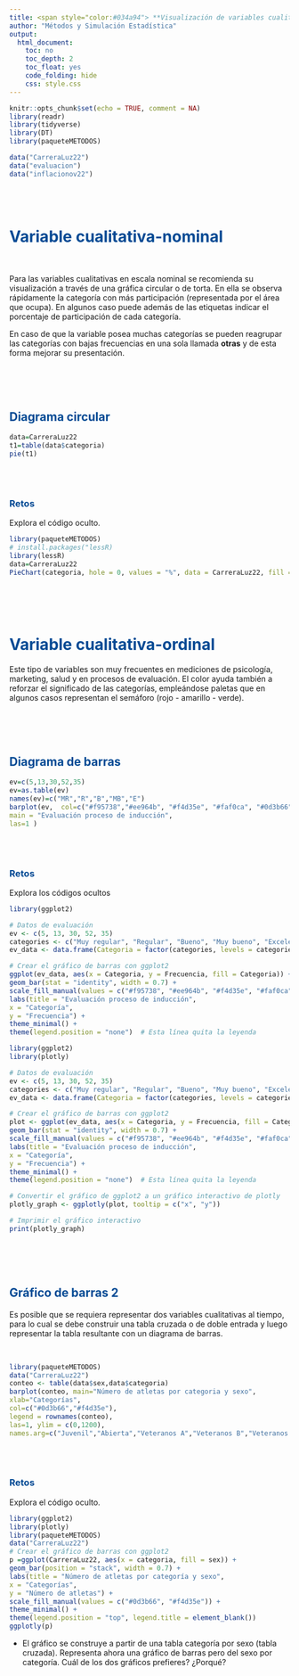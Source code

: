 ---
title: <span style="color:#034a94"> **Visualización de variables cualitativas**</span>
author: "Métodos y Simulación Estadística"
output:
  html_document:
    toc: no
    toc_depth: 2
    toc_float: yes
    code_folding: hide
    css: style.css
---

```{r setup, include=FALSE}
knitr::opts_chunk$set(echo = TRUE, comment = NA)
library(readr)
library(tidyverse)
library(DT)
library(paqueteMETODOS)

data("CarreraLuz22")
data("evaluacion")
data("inflacionov22")
```

</br><br/>

# <span style="color:#034a94">**Variable cualitativa-nominal**</span>

<br/>


Para las variables cualitativas en escala nominal se recomienda su visualización a través de una gráfica circular o de torta. En ella se observa rápidamente la categoría con más participación (representada por el área que ocupa). En algunos caso puede además de las etiquetas indicar el porcentaje de participación de cada categoría.

En caso de que la variable posea muchas categorías se pueden reagrupar las categorías con bajas frecuencias en una sola llamada **otras** y de esta forma mejorar su presentación.

<br/><br/><br/>

## <span style="color:#034a94">**Diagrama circular**</span>

```{r}
data=CarreraLuz22
t1=table(data$categoria)
pie(t1)
```

<br/><br/>


<div class="content-box-yellow">
### <span style="color:#034A94">**Retos**</span> 
Explora el código oculto.

```{r, eval=FALSE}
library(paqueteMETODOS)
# install.packages("lessR)
library(lessR)
data=CarreraLuz22
PieChart(categoria, hole = 0, values = "%", data = CarreraLuz22, fill = "blues", main = "",values_size =.8)
```
</div> 

<br/><br/><br/>

# <span style="color:#034a94">**Variable cualitativa-ordinal**</span>

Este tipo de variables son muy frecuentes en mediciones de psicología, marketing, salud y en procesos de evaluación. El color ayuda también a reforzar el significado de las categorías, empleándose paletas que en algunos casos representan el semáforo (rojo - amarillo - verde).

<br/><br/><br/>

## <span style="color:#034a94">**Diagrama de barras**</span>


```{r}
ev=c(5,13,30,52,35)
ev=as.table(ev)
names(ev)=c("MR","R","B","MB","E")
barplot(ev,  col=c("#f95738","#ee964b", "#f4d35e", "#faf0ca", "#0d3b66"), 
main = "Evaluación proceso de inducción",
las=1 )
```

<br/><br/>

<div class="content-box-yellow">
### <span style="color:#034A94">**Retos**</span> 

Explora los códigos ocultos


```{r, eval=FALSE}
library(ggplot2)

# Datos de evaluación
ev <- c(5, 13, 30, 52, 35)
categories <- c("Muy regular", "Regular", "Bueno", "Muy bueno", "Excelente")
ev_data <- data.frame(Categoria = factor(categories, levels = categories), Frecuencia = ev)

# Crear el gráfico de barras con ggplot2
ggplot(ev_data, aes(x = Categoria, y = Frecuencia, fill = Categoria)) +
geom_bar(stat = "identity", width = 0.7) +
scale_fill_manual(values = c("#f95738", "#ee964b", "#f4d35e", "#faf0ca", "#0d3b66")) +
labs(title = "Evaluación proceso de inducción",
x = "Categoría",
y = "Frecuencia") +
theme_minimal() +
theme(legend.position = "none")  # Esta línea quita la leyenda


```

```{r, eval=FALSE}
library(ggplot2)
library(plotly)

# Datos de evaluación
ev <- c(5, 13, 30, 52, 35)
categories <- c("Muy regular", "Regular", "Bueno", "Muy bueno", "Excelente")
ev_data <- data.frame(Categoria = factor(categories, levels = categories), Frecuencia = ev)

# Crear el gráfico de barras con ggplot2
plot <- ggplot(ev_data, aes(x = Categoria, y = Frecuencia, fill = Categoria)) +
geom_bar(stat = "identity", width = 0.7) +
scale_fill_manual(values = c("#f95738", "#ee964b", "#f4d35e", "#faf0ca", "#0d3b66")) +
labs(title = "Evaluación proceso de inducción",
x = "Categoría",
y = "Frecuencia") +
theme_minimal() +
theme(legend.position = "none")  # Esta línea quita la leyenda

# Convertir el gráfico de ggplot2 a un gráfico interactivo de plotly
plotly_graph <- ggplotly(plot, tooltip = c("x", "y"))

# Imprimir el gráfico interactivo
print(plotly_graph)

```
</div>

<br/><br/><br/>




## <span style="color:#034a94">**Gráfico de barras 2 **</span>

Es posible que se requiera representar dos variables cualitativas al tiempo, para lo cual se debe construir una tabla cruzada o de doble entrada y luego representar la tabla resultante con un diagrama de barras.

<br/>
```{r}

library(paqueteMETODOS)
data("CarreraLuz22")
conteo <- table(data$sex,data$categoria)
barplot(conteo, main="Número de atletas por categoria y sexo",  
xlab="Categorías",
col=c("#0d3b66","#f4d35e"),
legend = rownames(conteo),
las=1, ylim = c(0,1200), 
names.arg=c("Juvenil","Abierta","Veteranos A","Veteranos B","Veteranos C"))

```

<br/><br/>

<div class="content-box-yellow">
### <span style="color:#034A94">**Retos**</span> 

Explora el código oculto.

```{r, eval=FALSE}
library(ggplot2)
library(plotly)
library(paqueteMETODOS)
data("CarreraLuz22")
# Crear el gráfico de barras con ggplot2
p =ggplot(CarreraLuz22, aes(x = categoria, fill = sex)) +
geom_bar(position = "stack", width = 0.7) +
labs(title = "Número de atletas por categoría y sexo",
x = "Categorías",
y = "Número de atletas") +
scale_fill_manual(values = c("#0d3b66", "#f4d35e")) +
theme_minimal() +
theme(legend.position = "top", legend.title = element_blank())
ggplotly(p)

```

* El gráfico se construye a partir de una tabla categoría por sexo (tabla cruzada). Representa ahora una gráfico de barras pero del sexo por categoría. Cuál de los dos gráficos prefieres? ¿Porqué?

</div>



